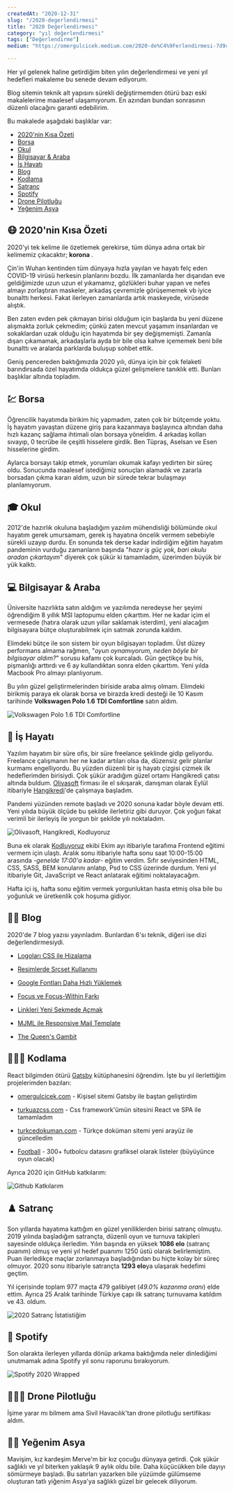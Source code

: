```yaml
---
createdAt: "2020-12-31"
slug: "/2020-degerlendirmesi"
title: "2020 Değerlendirmesi"
category: "yıl değerlendirmesi"
tags: ["Değerlendirme"]
medium: "https://omergulcicek.medium.com/2020-de%C4%9Ferlendirmesi-7d9cf6017aee"

---
```


Her yıl gelenek haline getirdiğim biten yılın değerlendirmesi ve yeni yıl hedefleri makaleme bu senede devam ediyorum.

Blog sitemin teknik alt yapısını sürekli değiştirmemden ötürü bazı eski makalelerime maalesef ulaşamıyorum. En azından bundan sonrasının düzenli olacağını garanti edebilirim.

Bu makalede aşağıdaki başlıklar var:

- <a href="#2020nin-kisa-ozeti">2020'nin Kısa Özeti</a>
- <a href="#borsa">Borsa</a>
- <a href="#okul">Okul</a>
- <a href="#bilgisayar-and-araba">Bilgisayar & Araba</a>
- <a href="#is-hayati">İş Hayatı</a>
- <a href="#blog">Blog</a>
- <a href="#kodlama">Kodlama</a>
- <a href="#satranc">Satranç</a>
- <a href="#spotify">Spotify</a>
- <a href="#drone-pilotlugu">Drone Pilotluğu</a>
- <a href="#yegenim-asya">Yeğenim Asya</a>

## 😷 2020'nin Kısa Özeti

2020'yi tek kelime ile özetlemek gerekirse, tüm dünya adına ortak bir kelimemiz çıkacaktır; **korona** .

Çin'in Wuhan kentinden tüm dünyaya hızla yayılan ve hayatı felç eden COVID-19 virüsü herkesin planlarını bozdu. İlk zamanlarda her dışarıdan eve geldiğimizde uzun uzun el yıkamamız, gözlükleri buhar yapan ve nefes almayı zorlaştıran maskeler, arkadaş çevremizle görüşememek vb iyice bunalttı herkesi. Fakat ilerleyen zamanlarda artık maskeyede, virüsede alıştık.

Ben zaten evden pek çıkmayan birisi olduğum için başlarda bu yeni düzene alışmakta zorluk çekmedim; çünkü zaten mevcut yaşamım insanlardan ve sokaklardan uzak olduğu için hayatımda bir şey değişmemişti. Zamanla dışarı çıkamamak, arkadaşlarla ayda bir bile olsa kahve içememek beni bile bunalttı ve aralarda parklarda buluşup sohbet ettik.

Geniş pencereden baktığımızda 2020 yılı, dünya için bir çok felaketi barındırsada özel hayatımda oldukça güzel gelişmelere tanıklık etti. Bunları başlıklar altında topladım.

## 💹 Borsa

Öğrencilik hayatımda birikim hiç yapmadım, zaten çok bir bütçemde yoktu. İş hayatım yavaştan düzene giriş para kazanmaya başlayınca altından daha hızlı kazanç sağlama ihtimali olan borsaya yöneldim. 4 arkadaş kolları sıvayıp, 0 tecrübe ile çeşitli hisselere girdik. Ben Tüpraş, Aselsan ve Esen hisselerine girdim.

Aylarca borsayı takip etmek, yorumları okumak kafayı yedirten bir süreç oldu. Sonucunda maalesef istediğimiz sonuçları alamadık ve zararla borsadan çıkma kararı aldım, uzun bir sürede tekrar bulaşmayı planlamıyorum.

## 🎓 Okul

2012'de hazırlık okuluna başladığım yazılım mühendisliği bölümünde okul hayatım gerek umursamam, gerek iş hayatına öncelik vermem sebebiyle sürekli uzayıp durdu. En sonunda tek derse kadar indirdiğim eğitim hayatım pandeminin vurduğu zamanların başında "_hazır iş güç yok, bari okulu aradan çıkartayım_" diyerek çok şükür ki tamamladım, üzerimden büyük bir yük kalktı.

## 💻 Bilgisayar & Araba

Üniversite hazırlıkta satın aldığım ve yazılımda neredeyse her şeyimi öğrendiğim 8 yıllık MSI laptopumu elden çıkarttım. Her ne kadar içim el vermesede (hatıra olarak uzun yıllar saklamak isterdim), yeni alacağım bilgisayara bütçe oluşturabilmek için satmak zorunda kaldım.

Elimdeki bütçe ile son sistem bir oyun bilgisayarı topladım. Üst düzey performans almama rağmen, "_oyun oynamıyorum, neden böyle bir bilgisayar aldım?_" sorusu kafamı çok kurcaladı. Gün geçtikçe bu his, pişmanlığı arttırdı ve 6 ay kullandıktan sonra elden çıkarttım. Yeni yılda Macbook Pro almayı planlıyorum.

Bu yılın güzel geliştirmelerinden biriside araba almış olmam. Elimdeki birikmiş paraya ek olarak borsa ve birazda kredi desteği ile 10 Kasım tarihinde **Volkswagen Polo 1.6 TDI Comfortline** satın aldım.

![Volkswagen Polo 1.6 TDI Comfortline](/blog/2020-12-31/volkswagen.jpg)

## 🏢 İş Hayatı

Yazılım hayatım bir süre ofis, bir süre freelance şeklinde gidip geliyordu. Freelance çalışmanın her ne kadar artıları olsa da, düzensiz gelir planlar kurmamı engelliyordu. Bu yüzden düzenli bir iş hayatı çizgisi çizmek ilk hedeflerimden birisiydi. Çok şükür aradığım güzel ortamı Hangikredi çatısı altında buldum. <a href="http://www.olivasoft.com/" target="_blank" rel="noopener noreferrer" >Olivasoft</a> firması ile el sıkışarak, danışman olarak Eylül itibariyle <a href="https://www.hangikredi.com/" target="_blank" rel="noopener noreferrer" >Hangikredi</a>'de çalışmaya başladım.

Pandemi yüzünden remote başladı ve 2020 sonuna kadar böyle devam etti. Yeni yılıda büyük ölçüde bu şekilde ilerletiriz gibi duruyor. Çok yoğun fakat verimli bir ilerleyiş ile yorgun bir şekilde yılı noktaladım.

![Olivasoft, Hangikredi, Kodluyoruz](/blog/2020-12-31/is-hayati.jpg)

Buna ek olarak <a href="https://www.kodluyoruz.org/bootcamp/kirikkale-front-end-web-gelistirme-101-bootcamp/" target="_blank" rel="noopener noreferrer" >Kodluyoruz</a> ekibi Ekim ayı itibariyle tarafıma Frontend eğitimi vermem için ulaştı. Aralık sonu itibariyle hafta sonu saat 10:00-15:00 arasında -_genelde 17:00'a kadar_- eğitim verdim. Sıfır seviyesinden HTML, CSS, SASS, BEM konularını anlatıp, Psd to CSS üzerinde durdum. Yeni yıl itibariyle Git, JavaScript ve React anlatarak eğitimi noktalayacağım.

Hafta içi iş, hafta sonu eğitim vermek yorgunluktan hasta etmiş olsa bile bu yoğunluk ve üretkenlik çok hoşuma gidiyor.

## ✍🏻 Blog

2020'de 7 blog yazısı yayınladım. Bunlardan 6'sı teknik, diğeri ise dizi değerlendirmesiydi.

- <a href="/blog/logolari-css-ile-hizalama">Logoları CSS ile Hizalama</a>

- <a href="/blog/resimlerde-srcset-kullanimi">Resimlerde Srcset Kullanımı</a>

- <a href="/blog/google-fontlari-daha-hizli-yuklemek">Google Fontları Daha Hızlı Yüklemek</a>

- <a href="/blog/focus-ve-focus-within-farki">Focus ve Focus-Within Farkı</a>

- <a href="/blog/linkleri-yeni-sekmede-acmak">Linkleri Yeni Sekmede Açmak</a>

- <a href="/blog/mjml-ile-responsive-mail-template">MJML ile Responsive Mail Template</a>

- <a href="/blog/the-queens-gambit">The Queen's Gambit</a>

## 👨🏻‍💻 Kodlama

React bilgimden ötürü <a href="https://www.gatsbyjs.com/" target="_blank" rel="noopener noreferrer">Gatsby</a> kütüphanesini öğrendim. İşte bu yıl ilerlettiğim projelerimden bazıları:

- <a href="https://github.com/omergulcicek/omergulcicek.com/" target="_blank" rel="noopener noreferrer">omergulcicek.com</a> - Kişisel sitemi Gatsby ile baştan geliştirdim

- <a href="https://github.com/omergulcicek/turkuazcss.com/" target="_blank" rel="noopener noreferrer">turkuazcss.com</a> - Css framework'ümün sitesini React ve SPA ile tamamladım

- <a href="https://github.com/omergulcicek/turkcedokuman.com/" target="_blank" rel="noopener noreferrer">turkcedokuman.com</a> - Türkçe doküman sitemi yeni arayüz ile güncelledim

- <a href="https://github.com/omergulcicek/football/" target="_blank" rel="noopener noreferrer">Football</a> - 300+ futbolcu datasını grafiksel olarak listeler (büyüyünce oyun olacak)

Ayrıca 2020 için GitHub katkılarım:

![Github Katkılarım](/blog/2020-12-31/github-2020.png)

## ♟️ Satranç

Son yıllarda hayatıma kattığım en güzel yeniliklerden birisi satranç olmuştu. 2019 yılında başladığım satrançta, düzenli oyun ve turnuva takipleri sayesinde oldukça ilerledim. Yılın başında en yüksek **1086 elo** (satranç puanım) olmuş ve yeni yıl hedef puanımı 1250 üstü olarak belirlemiştim. Puan ilerledikçe maçlar zorlanmaya başladığından bu hiçte kolay bir süreç olmuyor. 2020 sonu itibariyle satrançta **1293 elo**ya ulaşarak hedefimi geçtim.

Yıl içerisinde toplam 977 maçta 479 galibiyet (_49.0% kazanma oranı_) elde ettim. Ayrıca 25 Aralık tarihinde Türkiye çapı ilk satranç turnuvama katıldım ve 43. oldum.

![2020 Satranç İstatistiğim](/blog/2020-12-31/chess-2020.jpg)

## 🎵 Spotify

Son olarakta ilerleyen yıllarda dönüp arkama baktığımda neler dinlediğimi unutmamak adına Spotify yıl sonu raporunu bırakıyorum.

![Spotify 2020 Wrapped](/blog/2020-12-31/spotify-2020.jpeg)

## 👨🏻‍✈️ Drone Pilotluğu

İşime yarar mı bilmem ama Sivil Havacılık'tan drone pilotluğu sertifikası aldım.

## 👶🏻 Yeğenim Asya

Mavişim, kız kardeşim Merve'm bir kız çocuğu dünyaya getirdi. Çok şükür sağlıklı ve yıl biterken yaklaşık 9 aylık oldu bile. Daha küçücükken bile dayıyı sömürmeye başladı. Bu satırları yazarken bile yüzümde gülümseme oluşturan tatlı yiğenim Asya'ya sağlıklı güzel bir gelecek diliyorum.
